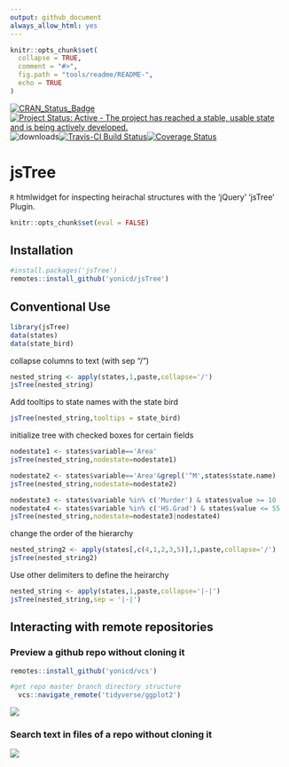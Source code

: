 ```yaml
---
output: github_document
always_allow_html: yes
---
```


<!-- README.md is generated from README.Rmd. Please edit that file -->

```r
knitr::opts_chunk$set(
  collapse = TRUE,
  comment = "#>",
  fig.path = "tools/readme/README-",
  echo = TRUE
)
```

[![CRAN\_Status\_Badge](https://www.r-pkg.org/badges/version/jsTree)](https://cran.r-project.org/package=jsTree)
[![Project Status: Active - The project has reached a stable, usable state and is being actively developed.](https://www.repostatus.org/badges/0.1.0/active.svg)](https://www.repostatus.org/#active) 
![downloads](http://cranlogs.r-pkg.org/badges/jsTree)[![Travis-CI Build Status](https://travis-ci.org/yonicd/jsTree.svg?branch=master)](https://travis-ci.org/yonicd/jsTree)[![Coverage Status](https://img.shields.io/codecov/c/github/yonicd/jsTree/master.svg)](https://codecov.io/github/yonicd/jsTree?branch=master)

# jsTree

`R` htmlwidget for inspecting heirachal structures with the 'jQuery' 'jsTree' Plugin.

```r
knitr::opts_chunk$set(eval = FALSE)
```

## Installation

```r
#install.packages('jsTree')
remotes::install_github('yonicd/jsTree')
```

## Conventional Use

```r
library(jsTree)
data(states)
data(state_bird)
```

collapse columns to text (with sep "/")

```r
nested_string <- apply(states,1,paste,collapse='/')
jsTree(nested_string)
```

Add tooltips to state names with the state bird
```r
jsTree(nested_string,tooltips = state_bird)
```

initialize tree with checked boxes for certain fields
```r
nodestate1 <- states$variable=='Area'
jsTree(nested_string,nodestate=nodestate1)
```

```r
nodestate2 <- states$variable=='Area'&grepl('^M',states$state.name)
jsTree(nested_string,nodestate=nodestate2)
```

```r
nodestate3 <- states$variable %in% c('Murder') & states$value >= 10
nodestate4 <- states$variable %in% c('HS.Grad') & states$value <= 55
jsTree(nested_string,nodestate=nodestate3|nodestate4)
```

change the order of the hierarchy
```r
nested_string2 <- apply(states[,c(4,1,2,3,5)],1,paste,collapse='/')
jsTree(nested_string2)
```

Use other delimiters to define the heirarchy
```r
nested_string <- apply(states,1,paste,collapse='|-|')
jsTree(nested_string,sep = '|-|')
```

## Interacting with remote repositories

### Preview a github repo without cloning it

```r
remotes::install_github('yonicd/vcs')

#get repo master branch directory structure
  vcs::navigate_remote('tidyverse/ggplot2')
```

![](https://github.com/yonicd/jsTree/blob/master/Miscellaneous/preview_gh_example.gif?raw=true)

### Search text in files of a repo without cloning it

![](https://github.com/yonicd/jsTree/blob/master/Miscellaneous/jstree_vcs_grepr.gif?raw=true)
